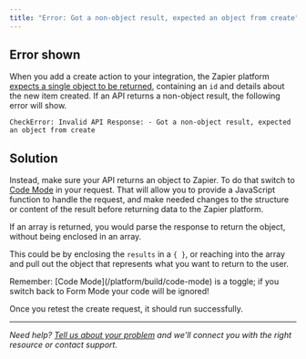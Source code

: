```yaml
---
title: "Error: Got a non-object result, expected an object from create"
---
```

## Error shown

When you add a create action to your integration, the Zapier platform [expects a single object to be returned](/platform/build/response-types), containing an `id` and details about the new item created. If an API returns a non-object result, the following error will show.

`CheckError: Invalid API Response: - Got a non-object result, expected an object from create`

## Solution

Instead, make sure your API returns an object to Zapier. To do that switch to [Code Mode](/platform/build/code-mode) in your request. That will allow you to provide a JavaScript function to handle the request, and make needed changes to the structure or content of the result before returning data to the Zapier platform.

If an array is returned, you would parse the response to return the object, without being enclosed in an array.

This could be by enclosing the `results` in a `{ }`, or reaching into the array and pull out the object that represents what you want to return to the user.

<Info>
  Remember: [Code Mode](/platform/build/code-mode) is a toggle; if you switch back to Form Mode your code will be ignored!
</Info>

Once you retest the create request, it should run successfully.

- - -

_Need help? [Tell us about your problem](https://developer.zapier.com/contact) and we'll connect you with the right resource or contact support._
